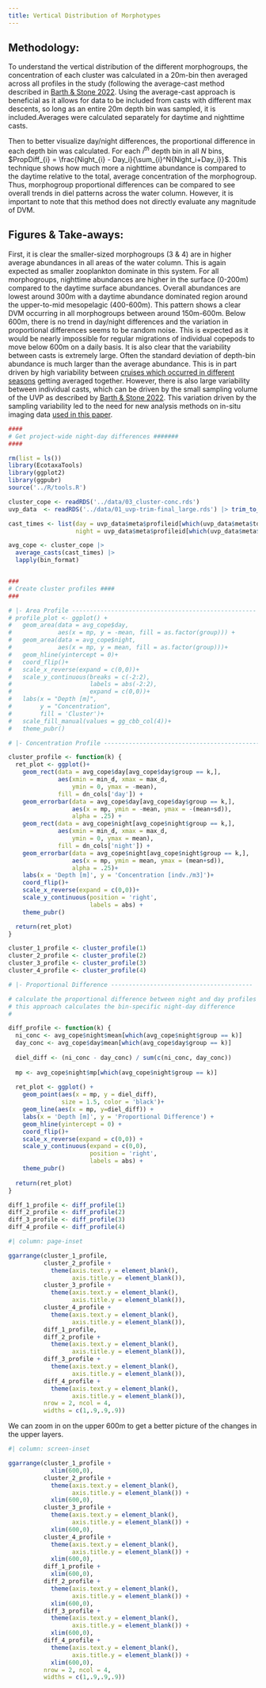 ```yaml
---
title: Vertical Distribution of Morphotypes
---
```


## Methodology:

To understand the vertical distribution of the different morphogroups, the concentration of each cluster was calculated in a 20m-bin then averaged across all profiles in the study (following the average-cast method described in [Barth & Stone 2022](https://thealexbarth.github.io/Oligotrophic_in-situ_net_comparison/main_analysis_03.html). Using the average-cast approach is beneficial as it allows for data to be included from casts with different max descents, so long as an entire 20m depth bin was sampled, it is included.Averages were calculated separately for daytime and nighttime casts.

\n\n

Then to better visualize day/night differences, the proportional difference in each depth bin was calculated. For each $i^{th}$ depth bin in all $N$ bins, $PropDiff_{i} = \frac{Night_{i} - Day_i}{\sum_{i}^N{Night_i+Day_i}}$. This technique shows how much more a nighttime abundance is compared to the daytime relative to the total, average concentration of the morphogroup. Thus, morphogroup proportional differences can be compared to see overall trends in diel patterns across the water column. However, it is important to note that this method does not directly evaluate any magnitude of DVM.

## Figures & Take-aways:

First, it is clear the smaller-sized morphogroups (3 & 4) are in higher average abundances in all areas of the water column. This is again expected as smaller zooplankton dominate in this system. For all morphogroups, nighttime abundances are higher in the surface (0-200m) compared to the daytime surface abundances. Overall abundances are lowest around 300m with a daytime abundance dominated region around the upper-to-mid mesopelagic (400-600m). This pattern shows a clear DVM occurring in all morphogroups between around 150m-600m. Below 600m, there is no trend in day/night differences and the variation in proportional differences seems to be random noise. This is expected as it would be nearly impossible for regular migrations of individual copepods to move below 600m on a daily basis.\n\n
It is also clear that the variability between casts is extremely large. Often the standard deviation of depth-bin abundance is much larger than the average abundance. This is in part driven by high variability between [cruises which occurred in different seasons](./supp_03_cluster-conc.html) getting averaged together. However, there is also large variability between individual casts, which can be driven by the small sampling volume of the UVP as described by [Barth & Stone 2022](https://www.frontiersin.org/articles/10.3389/fmars.2022.898057/full). This variation driven by the sampling variability led to the need for new analysis methods on in-situ imaging data [used in this paper](./main_05_all-copepod-occupancy.html).

```r

####
# Get project-wide night-day differences #######
####

rm(list = ls())
library(EcotaxaTools)
library(ggplot2)
library(ggpubr)
source('../R/tools.R')

cluster_cope <- readRDS('../data/03_cluster-conc.rds')
uvp_data  <- readRDS('../data/01_uvp-trim-final_large.rds') |> trim_to_cope()

cast_times <- list(day = uvp_data$meta$profileid[which(uvp_data$meta$tod == 'day')],
                   night = uvp_data$meta$profileid[which(uvp_data$meta$tod == 'night')])

avg_cope <- cluster_cope |> 
  average_casts(cast_times) |> 
  lapply(bin_format)


###
# Create cluster profiles ####
###

# |- Area Profile ----------------------------------------------------
# profile_plot <- ggplot() +
#   geom_area(data = avg_cope$day,
#             aes(x = mp, y = -mean, fill = as.factor(group))) +
#   geom_area(data = avg_cope$night,
#             aes(x = mp, y = mean, fill = as.factor(group)))+
#   geom_hline(yintercept = 0)+
#   coord_flip()+
#   scale_x_reverse(expand = c(0,0))+
#   scale_y_continuous(breaks = c(-2:2),
#                      labels = abs(-2:2),
#                      expand = c(0,0))+
#   labs(x = "Depth [m]",
#        y = "Concentration",
#        fill = 'Cluster')+
#   scale_fill_manual(values = gg_cbb_col(4))+
#   theme_pubr()

# |- Concentration Profile --------------------------------------------

cluster_profile <- function(k) {
  ret_plot <- ggplot()+
    geom_rect(data = avg_cope$day[avg_cope$day$group == k,],
              aes(xmin = min_d, xmax = max_d,
                  ymin = 0, ymax = -mean),
              fill = dn_cols['day']) +
    geom_errorbar(data = avg_cope$day[avg_cope$day$group == k,],
                  aes(x = mp, ymin = -mean, ymax = -(mean+sd)),
                  alpha = .25) +
    geom_rect(data = avg_cope$night[avg_cope$night$group == k,],
              aes(xmin = min_d, xmax = max_d,
                  ymin = 0, ymax = mean),
              fill = dn_cols['night']) +
    geom_errorbar(data = avg_cope$night[avg_cope$night$group == k,],
                  aes(x = mp, ymin = mean, ymax = (mean+sd)),
                  alpha = .25)+
    labs(x = 'Depth [m]', y = 'Concentration [indv./m3]')+
    coord_flip()+
    scale_x_reverse(expand = c(0,0))+
    scale_y_continuous(position = 'right',
                       labels = abs) +
    theme_pubr()

  return(ret_plot)
}

cluster_1_profile <- cluster_profile(1)
cluster_2_profile <- cluster_profile(2)
cluster_3_profile <- cluster_profile(3)
cluster_4_profile <- cluster_profile(4)

# |- Proportional Difference ----------------------------------------

# calculate the proportional difference between night and day profiles
# this approach calculates the bin-specific night-day difference
# 

diff_profile <- function(k) {
  ni_conc <- avg_cope$night$mean[which(avg_cope$night$group == k)]
  day_conc <- avg_cope$day$mean[which(avg_cope$day$group == k)]
  
  diel_diff <- (ni_conc - day_conc) / sum(c(ni_conc, day_conc))
  
  mp <- avg_cope$night$mp[which(avg_cope$night$group == k)]
  
  ret_plot <- ggplot() + 
    geom_point(aes(x = mp, y = diel_diff),
               size = 1.5, color = 'black')+
    geom_line(aes(x = mp, y=diel_diff)) +
    labs(x = 'Depth [m]', y = 'Proportional Difference') +
    geom_hline(yintercept = 0) +
    coord_flip()+
    scale_x_reverse(expand = c(0,0)) +
    scale_y_continuous(expand = c(0,0),
                       position = 'right',
                       labels = abs) +
    theme_pubr()
  
  return(ret_plot)
}

diff_1_profile <- diff_profile(1)
diff_2_profile <- diff_profile(2)
diff_3_profile <- diff_profile(3)
diff_4_profile <- diff_profile(4)
```



```r

#| column: page-inset

ggarrange(cluster_1_profile,
          cluster_2_profile + 
            theme(axis.text.y = element_blank(),
                  axis.title.y = element_blank()),
          cluster_3_profile + 
            theme(axis.text.y = element_blank(),
                  axis.title.y = element_blank()),
          cluster_4_profile + 
            theme(axis.text.y = element_blank(),
                  axis.title.y = element_blank()),
          diff_1_profile,
          diff_2_profile + 
            theme(axis.text.y = element_blank(),
                  axis.title.y = element_blank()),
          diff_3_profile + 
            theme(axis.text.y = element_blank(),
                  axis.title.y = element_blank()),
          diff_4_profile + 
            theme(axis.text.y = element_blank(),
                  axis.title.y = element_blank()),
          nrow = 2, ncol = 4,
          widths = c(1,.9,.9,.9))
```


We can zoom in on the upper 600m to get a better picture of the changes in the upper layers.

```r

#| column: screen-inset

ggarrange(cluster_1_profile +
            xlim(600,0),
          cluster_2_profile + 
            theme(axis.text.y = element_blank(),
                  axis.title.y = element_blank()) +
            xlim(600,0),
          cluster_3_profile + 
            theme(axis.text.y = element_blank(),
                  axis.title.y = element_blank()) +
            xlim(600,0),
          cluster_4_profile + 
            theme(axis.text.y = element_blank(),
                  axis.title.y = element_blank()) +
            xlim(600,0),
          diff_1_profile +
            xlim(600,0),
          diff_2_profile + 
            theme(axis.text.y = element_blank(),
                  axis.title.y = element_blank()) +
            xlim(600,0),
          diff_3_profile + 
            theme(axis.text.y = element_blank(),
                  axis.title.y = element_blank()) +
            xlim(600,0),
          diff_4_profile + 
            theme(axis.text.y = element_blank(),
                  axis.title.y = element_blank()) +
            xlim(600,0),
          nrow = 2, ncol = 4,
          widths = c(1,.9,.9,.9))
```